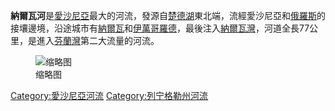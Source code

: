 {{Infobox River
  | river_name      = 納爾瓦河
  | image_name      = Narva_jõgi_1999.jpg
  | image_size      =
  | caption         = 
  | origin          = [[楚德湖|楚德湖]]
  | mouth           = [[納爾瓦灣|納爾瓦灣]]
  | basin_countries = {{flag|Russia}} (62.9%) <br> {{flag|Estonia}} (30.5%) <br> {{flag|Latvia}} (6.6%) <br> {{flag|Belarus}} (minute share)
  | length          = 77公里
  | elevation       = 30米
  | mouth_elevation = 0米
  | discharge       = 每秒400立方米
  | watershed       = 56,225平方公里
}}

'''納爾瓦河'''是[[愛沙尼亞|愛沙尼亞]]最大的河流，發源自[[楚德湖|楚德湖]]東北端，流經愛沙尼亞和[[俄羅斯|俄羅斯]]的接壤邊境，沿途城市有[[納爾瓦|納爾瓦]]和[[伊萬哥羅德|伊萬哥羅德]]，最後注入[[納爾瓦灣|納爾瓦灣]]，河道全長77公里，是進入[[芬蘭灣|芬蘭灣]]第二大流量的河流。

[[Category:愛沙尼亞河流|Category:愛沙尼亞河流]]
[[Category:列宁格勒州河流|Category:列宁格勒州河流]]

{{Estonia-stub}}

[[File:納爾瓦河-流域-水系.svg|缩略图]]